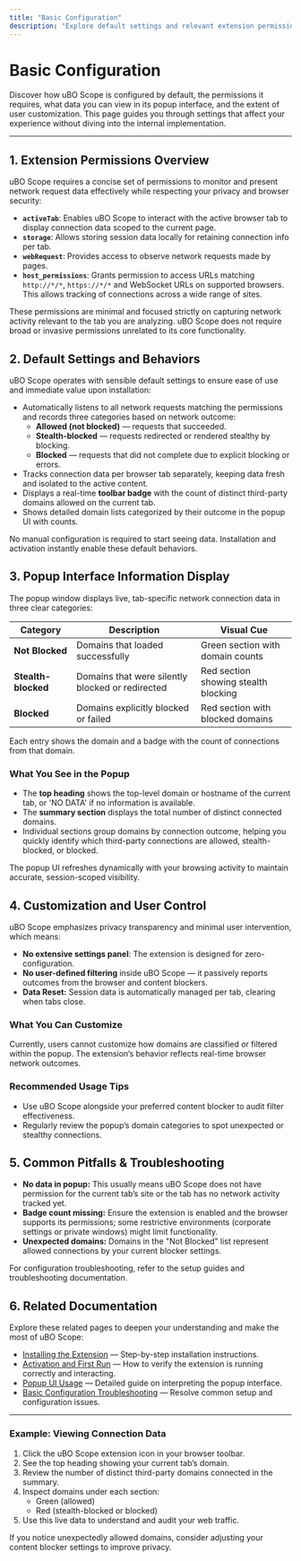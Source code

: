 ```yaml
---
title: "Basic Configuration"
description: "Explore default settings and relevant extension permissions. Learn what, if anything, you can customize and what information appears in the popup window. Focuses on user-facing behaviors, not underlying code."
---
```


# Basic Configuration

Discover how uBO Scope is configured by default, the permissions it requires, what data you can view in its popup interface, and the extent of user customization. This page guides you through settings that affect your experience without diving into the internal implementation.

---

## 1. Extension Permissions Overview

uBO Scope requires a concise set of permissions to monitor and present network request data effectively while respecting your privacy and browser security:

- **`activeTab`**: Enables uBO Scope to interact with the active browser tab to display connection data scoped to the current page.
- **`storage`**: Allows storing session data locally for retaining connection info per tab.
- **`webRequest`**: Provides access to observe network requests made by pages.
- **`host_permissions`**: Grants permission to access URLs matching `http://*/*`, `https://*/*` and WebSocket URLs on supported browsers. This allows tracking of connections across a wide range of sites.

<Tip>
These permissions are minimal and focused strictly on capturing network activity relevant to the tab you are analyzing. uBO Scope does not require broad or invasive permissions unrelated to its core functionality.
</Tip>

## 2. Default Settings and Behaviors

uBO Scope operates with sensible default settings to ensure ease of use and immediate value upon installation:

- Automatically listens to all network requests matching the permissions and records three categories based on network outcome:
  - **Allowed (not blocked)** — requests that succeeded.
  - **Stealth-blocked** — requests redirected or rendered stealthy by blocking.
  - **Blocked** — requests that did not complete due to explicit blocking or errors.
- Tracks connection data per browser tab separately, keeping data fresh and isolated to the active content.
- Displays a real-time **toolbar badge** with the count of distinct third-party domains allowed on the current tab.
- Shows detailed domain lists categorized by their outcome in the popup UI with counts.

<Check>
No manual configuration is required to start seeing data. Installation and activation instantly enable these default behaviors.
</Check>

## 3. Popup Interface Information Display

The popup window displays live, tab-specific network connection data in three clear categories:

| Category          | Description                               | Visual Cue                          |
|-------------------|-------------------------------------------|------------------------------------|
| **Not Blocked**   | Domains that loaded successfully          | Green section with domain counts   |
| **Stealth-blocked** | Domains that were silently blocked or redirected | Red section showing stealth blocking |
| **Blocked**       | Domains explicitly blocked or failed      | Red section with blocked domains   |

Each entry shows the domain and a badge with the count of connections from that domain.

### What You See in the Popup

- The **top heading** shows the top-level domain or hostname of the current tab, or 'NO DATA' if no information is available.
- The **summary section** displays the total number of distinct connected domains.
- Individual sections group domains by connection outcome, helping you quickly identify which third-party connections are allowed, stealth-blocked, or blocked.

<Info>
The popup UI refreshes dynamically with your browsing activity to maintain accurate, session-scoped visibility.
</Info>

## 4. Customization and User Control

uBO Scope emphasizes privacy transparency and minimal user intervention, which means:

- **No extensive settings panel**: The extension is designed for zero-configuration.
- **No user-defined filtering** inside uBO Scope — it passively reports outcomes from the browser and content blockers.
- **Data Reset:** Session data is automatically managed per tab, clearing when tabs close.

### What You Can Customize

Currently, users cannot customize how domains are classified or filtered within the popup. The extension’s behavior reflects real-time browser network outcomes.

### Recommended Usage Tips

- Use uBO Scope alongside your preferred content blocker to audit filter effectiveness.
- Regularly review the popup’s domain categories to spot unexpected or stealthy connections.

## 5. Common Pitfalls & Troubleshooting

- **No data in popup:** This usually means uBO Scope does not have permission for the current tab’s site or the tab has no network activity tracked yet.
- **Badge count missing:** Ensure the extension is enabled and the browser supports its permissions; some restrictive environments (corporate settings or private windows) might limit functionality.
- **Unexpected domains:** Domains in the "Not Blocked" list represent allowed connections by your current blocker settings.

For configuration troubleshooting, refer to the setup guides and troubleshooting documentation.

## 6. Related Documentation

Explore these related pages to deepen your understanding and make the most of uBO Scope:

- [Installing the Extension](https://example.com/getting-started/installation-and-setup/install-extension) — Step-by-step installation instructions.
- [Activation and First Run](https://example.com/getting-started/installation-and-setup/activation-and-first-run) — How to verify the extension is running correctly and interacting.
- [Popup UI Usage](https://example.com/guides/analyzing-connections/using-popup) — Detailed guide on interpreting the popup interface.
- [Basic Configuration Troubleshooting](https://example.com/getting-started/configuration-and-validation/setup-troubleshooting) — Resolve common setup and configuration issues.

---

### Example: Viewing Connection Data

1. Click the uBO Scope extension icon in your browser toolbar.
2. See the top heading showing your current tab’s domain.
3. Review the number of distinct third-party domains connected in the summary.
4. Inspect domains under each section:
   - Green (allowed)
   - Red (stealth-blocked or blocked)
5. Use this live data to understand and audit your web traffic.

<Tip>
If you notice unexpectedly allowed domains, consider adjusting your content blocker settings to improve privacy.
</Tip>